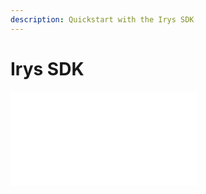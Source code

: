 ```yaml
---
description: Quickstart with the Irys SDK
---
```



# Irys SDK

<div
	className="video mt-5 -mb-10"
	style={{
		position: "relative",
		paddingBottom: "56.25%" /* 16:9 */,
		paddingTop: 25,
		height: 0,
	}}
>
	<iframe
		style={{
			position: "absolute",
			top: 0,
			left: 0,
			width: "80%",
			height: "80%",
		}}
		src={`https://www.youtube.com/embed/CdWn9clSybM`}
		frameBorder="0"
	/>
</div>

## Installing

Install using npm:

```console
npm install @irys/sdk
```

or yarn:

```console
yarn add @irys/sdk
```

<Callout type="info" emoji="ℹ️">
	If you get a warning saying `bigint: Failed to load bindings, pure JS will be used (try npm run rebuild?)` during
	install, it can be safely ignored. For details on how make it go away, see our [troubleshooting
	guide](/developer-docs/irys-sdk/troubleshooting#bigint).
</Callout>

## Importing

```js
import Irys from "@irys/sdk";
```

## Connecting to Irys

Connect [to any our mainnet or devnet](/overview/networks), using a serialized JWK file when using an Arweave wallet:

```js
const getIrysArweave = async () => {
	const network = "mainnet";
	const token = "arweave";
	const key = JSON.parse(fs.readFileSync("arweaveWallet.json").toString());

	const irys = new Irys({
		network, // "mainnet" or "devnet"
		token, // Token used for payment and signing
		key, // Arweave wallet
	});
	return irys;
};
```

Or a private key when using an EVM or Solana wallet:

```js
const getIrys = async () => {
	const network = "mainnet";
	// Devnet RPC URLs change often, use a recent one from https://chainlist.org/
	const providerUrl = "";
	const token = "ethereum";

	const irys = new Irys({
		network, // "mainnet" or "devnet"
		token, // Token used for payment
		key: process.env.PRIVATE_KEY, // ETH or SOL private key
		config: { providerUrl }, // Optional provider URL, only required when using Devnet
	});
	return irys;
};
```

### Provider URLs

Use the `providerUrl` parameter to specify an RPC provider.

- When working with Nodes 1 and 2, this value is optional and will default to the main public RPC provider for the chosen chain.
- When working with Devnet, this parameter is required.
- When working with Aptos, use one of "mainnet" | "testnet" | "devnet" instead of a URL.

## Funding a node

Fund a node using any of our [supported tokens](/overview/supported-tokens):

```js
const fundNode = async () => {
	const irys = await getIrys();
	try {
		const fundTx = await irys.fund(irys.utils.toAtomic(0.05));
		console.log(`Successfully funded ${irys.utils.fromAtomic(fundTx.quantity)} ${irys.token}`);
	} catch (e) {
		console.log("Error uploading data ", e);
	}
};
```

## Uploading

Data uploaded to Irys is given a millisecond-accurate timestamp, attributes and authorship details before being passed to Arweave for permanent storage. This information is used to create a signed [receipt](/learn/receipts) that can be used to [verify](/developer-docs/irys-sdk/api/utils-verifyReceipt) the data's provenance at any time.

### Uploading data

```js
const uploadData = async () => {
	const irys = await getIrys();
	const dataToUpload = "GM world.";
	try {
		const receipt = await irys.upload(dataToUpload);
		console.log(`Data uploaded ==> https://gateway.irys.xyz/${receipt.id}`);
	} catch (e) {
		console.log("Error uploading data ", e);
	}
};
```

### Uploading a file

```js
const uploadFile = async () => {
	const irys = await getIrys();
	// Your file
	const fileToUpload = "./myImage.png";

	const tags = [{ name: "application-id", value: "MyNFTDrop" }];

	try {
		const receipt = await irys.uploadFile(fileToUpload, { tags: tags });
		console.log(`File uploaded ==> https://gateway.irys.xyz/${receipt.id}`);
	} catch (e) {
		console.log("Error uploading file ", e);
	}
};
```

### Uploading a folder

You can upload a group of files as a single transaction from both the server and the browser.

<Callout type="info" emoji="ℹ️">
	When [uploading a folder](/developer-docs/irys-sdk/api/uploadFolder), files can be accessed either directly at
	`https://gateway.irys.xyz/[transaction-id]` or `https://gateway.irys.xyz/[manifest-id]/[file-name]`
</Callout>

### Server

```js
const uploadFolder = async () => {
	const irys = await getIrys();

	// Upload an entire folder
	const folderToUpload = "./my-images/"; // Path to folder
	try {
		const receipt = await irys.uploadFolder("./" + folderToUpload, {
			indexFile: "", // optional index file (file the user will load when accessing the manifest)
			batchSize: 50, //number of items to upload at once
			keepDeleted: false, // whether to keep now deleted items from previous uploads
		}); //returns the manifest ID

		console.log(`Files uploaded. Manifest ID ${receipt.id}`);
	} catch (e) {
		console.log("Error uploading file ", e);
	}
};
```

### Browser

```ts
const webIrys = await getWebIrys();

const files: File[] = [];
const tags: { name: string; value: string }[][] = [];

// Convert Files to TaggedFiles
const taggedFiles = files.map((f: TaggedFile, i: number) => {
	f.tags = tags[i];
	return f;
});

const response = await webIrys.uploadFolder(taggedFiles);
```

## Querying

In addition to using the [query package](/developer-docs/querying/query-package) to search Irys and Arweave, you can also search directly from the Irys SDK. The following shows how to search for all transactions posted to [Irys mainnet](/overview/networks), paid for with Matic, and uploaded during a three day period.

For more details on all search functions, see [query package documentation](/developer-docs/querying/query-package).

```js
const result = await irys
	.search("irys:transactions")
	.network("mainnet")
	.token("ethereum")
	.fromTimestamp(new Date("2023-07-01"))
	.toTimestamp(new Date("2023-07-03"));
```

## 3rd party build tools

### Parcel

If using [Parcel](https://parceljs.org/), you will need to [manually enable package exports](https://parceljs.org/features/dependency-resolution/#package-exports) by adding the following to the `package.json` file in your project root directory.

```json
{
	"@parcel/resolver-default": {
		"packageExports": true
	}
}
```
